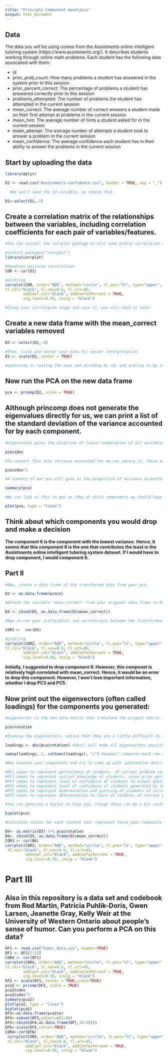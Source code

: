 ```yaml
---
title: "Principle Component Aanalysis"
output: html_document
---
```

## Data
The data you will be using comes from the Assistments online intelligent tutoring system (https://www.assistments.org/). It describes students working through online math problems. Each student has the following data associated with them:

- id
- prior_prob_count: How many problems a student has answered in the system prior to this session
- prior_percent_correct: The percentage of problems a student has answered correctly prior to this session
- problems_attempted: The number of problems the student has attempted in the current session
- mean_correct: The average number of correct answers a student made on their first attempt at problems in the current session
- mean_hint: The average number of hints a student asked for in the current session
- mean_attempt: The average number of attempts a student took to answer a problem in the current session
- mean_confidence: The average confidence each student has in their ability to answer the problems in the current session

## Start by uploading the data
```r
library(dplyr)

D1 <- read.csv("Assistments-confidence.csv", header = TRUE, sep = ",")

  #We won't need the id variable, so remove that.

D1<-select(D1,-1)

```

## Create a correlation matrix of the relationships between the variables, including correlation coefficients for each pair of variables/features.

```r
#You can install the corrplot package to plot some pretty correlation matrices (sometimes called correlograms)

#install.packages("corrplot")
library(corrplot)

#Generate pairwise correlations
COR <- cor(D1)

#plotting
corrplot(COR, order="AOE", method="circle", tl.pos="lt", type="upper",        
tl.col="black", tl.cex=0.6, tl.srt=45, 
        addCoef.col="black", addCoefasPercent = TRUE,
        sig.level=0.50, insig = "blank")

#Study your correlogram image and save it, you will need it later

```

## Create a new data frame with the mean_correct variables removed

```r
D2 <- select(D1,-4)

#Then, scale and center your data for easier interpretation
D2 <- scale(D2, center = TRUE)

#centering is resting the mean and dividing by sd; and scaling is by transforming by -1 and 1.

```

## Now run the PCA on the new data frame

```r
pca <- prcomp(D2, scale = TRUE)
```

## Although princomp does not generate the eigenvalues directly for us, we can print a list of the standard deviation of the variance accounted for by each component.

```r
#eigenvalues gives the direction of linear combination of all variables that describes an cluster of information that are correlated. In this cases is a 6x342 matrix. It's always a mxn matrix from mxn original data. It is the resulted after multiplying by the eigenvector.

pca$sdev

#To convert this into variance accounted for we can square it, these numbers are proportional to the eigenvalue

pca$sdev^2

#A summary of our pca will give us the proportion of variance accounted for by each component

summary(pca)

#We can look at this to get an idea of which components we should keep and which we should drop

plot(pca, type = "lines")
```

## Think about which components you would drop and make a decision

**The component 6 is the component with the  lowest variance. Hence, it seems that this component 6 is the one that contributes the least in the Assistments online intelligent tutoring system dataset. If I would have to drop component, I would component 6.**

## Part II

```r
#Now, create a data frame of the transformed data from your pca.

D3 <- as.data.frame(pca$x)

#Attach the variable "mean_correct" from your original data frame to D3.

D4 <- cbind(D3, as.data.frame(D1$mean_correct))

#Now re-run your scatterplots and correlations between the transformed data and mean_correct. If you had dropped some components would you have lost important infomation about mean_correct?

COR2 <-  cor(D4)

#plotting
corrplot(COR2, order="AOE", method="circle", tl.pos="lt", type="upper",        
tl.col="black", tl.cex=0.6, tl.srt=45, 
        addCoef.col="black", addCoefasPercent = TRUE,
        sig.level=0.50, insig = "blank")


```

**Initially, I suggested to drop component 6. However, this componet is relatively high correlated with mean_correct. Hence, it would be an error to drop this component. However, I won't lose important information, whether I drop PC3 and PC5.**

## Now print out the eigenvectors (often called loadings) for the components you generated:

```r

#eigenvector is the non-zero matrix that transform the orignal matrix into eigenvalue. In this case is 6x6 matrix. It is always a mxm matrix from a mxn matrix. The eigenvector gives the length of stretch of the original matrix.

pca$rotation

#Examine the eigenvectors, notice that they are a little difficult to interpret. It is much easier to make sense of them if we make them proportional within each component

loadings <- abs(pca$rotation) #abs() will make all eigenvectors positive

sweep(loadings, 2, colSums(loadings), "/") #sweep() computes each row as a proportion of the column. (There must be a way to do this with dplyr()?). [Mary] this should sum 1 for the whole column 

#Now examine your components and try to come up with substantive descriptions of what some might represent?

#PC1 seems to represent persistence of students  of current problem set, since problems_attempted, mean_hint, and mean_attempt account for a great part of the variation of PC1.
#PC2 seems to represent initial knowledge of students, since prior_percent_correct accounts for a great part of the variation of PC2.
#PC3 seems to represent level of confidence of students to answer question, since mean_confidence accounts for a great part of the variation of PC3.
#PC4 seems to represent level of confidence of students generated by their natural persistence, since mean_confidence and prior_prob_count account for a great part of the variation of PC4.
#PC5 seems to represent determination and guessing of students of current problem set, since mean_attempt and problems_attempted account account for a great part of the variation of PC5.
#PC5 seems to represent determination to learn of students of current problem set, since mean_attempt and problems_attempted account account for a great part of the variation of PC5.

#You can generate a biplot to help you, though these can be a bit confusing. They plot the transformed data by the first two components. Therefore, the axes represent the direction of maximum variance. Then mapped onto this point cloud are the original directions of the variables, depicted as red arrows. It is supposed to provide a visualization of which variables "go together". Variables that possibly represent the same underlying construct point in the same direction.  

biplot(pca)

#Calculate values for each student that represent these your composite variables and then create a new correlogram showing their relationship to mean_correct.

D5<- as.matrix(D2) %*% pca$rotation
D6<- cbind(D5, as.data.frame(D1$mean_correct))
COR3 <- cor(D6)
corrplot(COR3, order="AOE", method="circle", tl.pos="lt", type="upper",        
 tl.col="black", tl.cex=0.6, tl.srt=45, 
         addCoef.col="black", addCoefasPercent = TRUE,
         sig.level=0.50, insig = "blank")

```
# Part III  
## Also in this repository is a data set and codebook from Rod Martin, Patricia Puhlik-Doris, Gwen Larsen, Jeanette Gray, Kelly Weir at the University of Western Ontario about people's sense of humor. Can you perform a PCA on this data?

```r
DF1 <- read.csv("humor_data.csv", header=TRUE)
DF1 <- DF1[1:32]
COR4 <- cor(DF1)
corrplot(COR4, order="AOE", method="circle", tl.pos="lt", type="upper",        
tl.col="black", tl.cex=0.6, tl.srt=45, 
        addCoef.col="black", addCoefasPercent = TRUE,
        sig.level=0.50, insig = "blank")
DF2 <- scale(DF1, center = TRUE,scale=TRUE)
pca2 <- prcomp(DF2, scale = TRUE)
pca2$sdev
pca2$sdev^2
summary(pca2)
plot(pca2, type = "lines")
biplot(pca2)
DF3<-as.data.frame(pca2$x)
DF4<-subset(DF3,select=c(1:6))
DF5<-cbind(DF4,as.data.frame(DF[,33:36]))
DF6<-scale(DF5,center=TRUE)
COR4<-cor(DF6)
 corrplot(COR4, order="AOE", method="circle", tl.pos="lt", type="upper",        
 tl.col="black", tl.cex=0.6, tl.srt=45, 
         addCoef.col="black", addCoefasPercent = TRUE,
         sig.level=0.50, insig = "blank")
```

